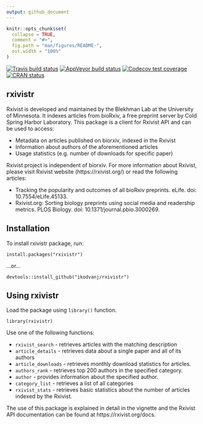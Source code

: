 ```yaml
---
output: github_document
---
```


<!-- README.md is generated from README.Rmd. Please edit that file -->

```r
knitr::opts_chunk$set(
  collapse = TRUE,
  comment = "#>",
  fig.path = "man/figures/README-",
  out.width = "100%"
)
```


<!-- badges: start -->
[![Travis build status](https://travis-ci.com/ikodvanj/rxivistr.svg?branch=master)](https://travis-ci.com/ikodvanj/rxivistr)
[![AppVeyor build status](https://ci.appveyor.com/api/projects/status/github/ikodvanj/rxivistr?branch=master&svg=true)](https://ci.appveyor.com/project/ikodvanj/rxivistr)
[![Codecov test coverage](https://codecov.io/gh/ikodvanj/rxivistr/branch/master/graph/badge.svg)](https://codecov.io/gh/ikodvanj/rxivistr?branch=master)
[![CRAN status](https://www.r-pkg.org/badges/version/rxivistr)](https://CRAN.R-project.org/package=rxivistr)
<!-- badges: end -->

## rxivistr

Rxivist is developed and maintained by the Blekhman Lab at the University of Minnesota. It indexes articles from bioRxiv, a free preprint server by Cold Spring Harbor Laboratory. This package is a client for Rxivist API and can be used to access:

  * Metadata on articles published on biorxiv, indexed in the Rxivist
  * Information about authors of the aforementioned articles
  * Usage statistics (e.g. number of downloads for specific paper)


Rxivist project is independent of biorxiv. For more information about Rxivist, please visit Rxivist website (https://rxivist.org/) or read the following articles:

  * Tracking the popularity and outcomes of all bioRxiv preprints. eLife. doi: 10.7554/eLife.45133.
  * Rxivist.org: Sorting biology preprints using social media and readership metrics. PLOS Biology. doi: 10.1371/journal.pbio.3000269.

## Installation 

To install rxivistr package, run:

```
install.packages("rxivistr")
```

...or...

```
devtools::install_github("ikodvanj/rxivistr")
```

## Using rxivistr

Load the package using `library()` function.

```
library(rxivistr)
```

Use one of the following functions:

  * `rxivist_search` - retrieves articles with the matching description
  * `article_details` - retrieves data about a single paper and all of its authors
  * `article_downloads` - retrieves monthly download statistics for articles.
  * `authors_rank` - retrieves top 200 authors in the specified category.
  * `author` - provides information about the specified author.
  * `category_list` - retrieves a list of all categories
  * `rxivist_stats` - retrieves basic statistics about the number of articles indexed by the Rxivist.

The use of this package is explained in detail in the vignette and the Rxivist API documentation can be found at https://rxivist.org/docs.
